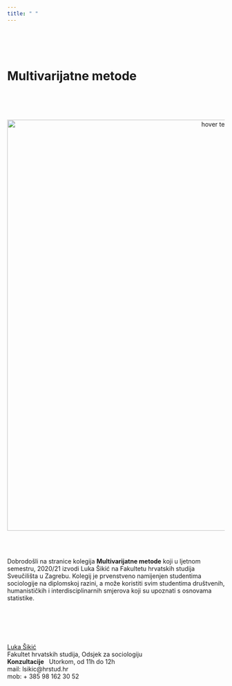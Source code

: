 ```yaml
---
title: " "
---
```



<br>
<br>
<br>


# **Multivarijatne metode**


<br>
<br>
<br>

<p align="center">
  <img src="Foto/Foto1234.jpg" width="950" title="hover text">
</p>

<br>
<br>

Dobrodošli na stranice kolegija <b>Multivarijatne metode</b> koji u ljetnom semestru, 2020/21 izvodi Luka Šikić na Fakultetu hrvatskih studija Sveučilišta u Zagrebu. Kolegij je prvenstveno namijenjen studentima sociologije na diplomskoj razini, a može koristiti svim studentima društvenih, humanističkih i interdisciplinarnih smjerova koji su upoznati s osnovama statistike.

<br>
<br>
<br>
<br>



[Luka Šikić](https://www.lukasikic.info/)</br>
Fakultet hrvatskih studija, Odsjek za sociologiju</br>
<b>Konzultacije</b>&nbsp;&nbsp;&nbsp;Utorkom,&nbsp;od 11h do 12h</br>
mail: lsikic@hrstud.hr</br>
mob:  + 385 98 162 30 52</br>


